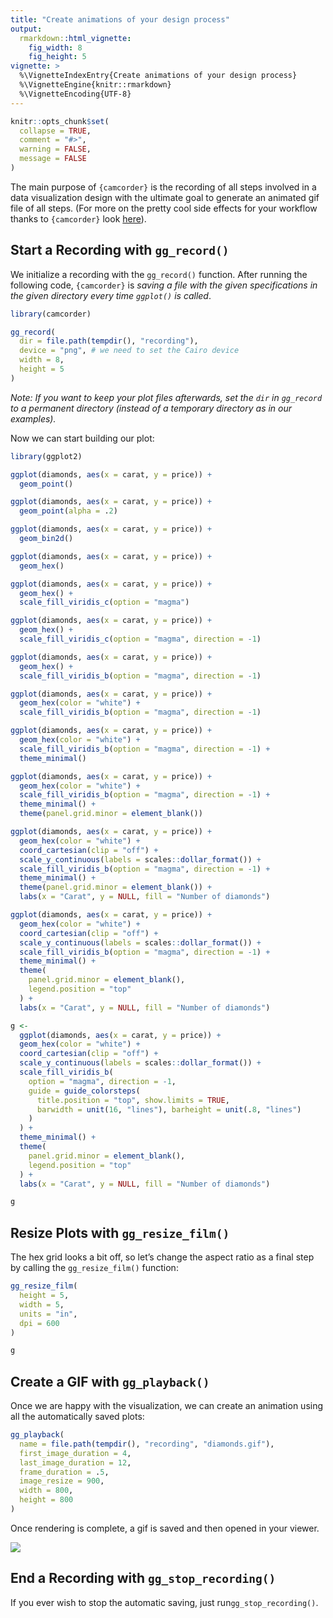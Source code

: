 ---
title: "Create animations of your design process"
output: 
  rmarkdown::html_vignette:
    fig_width: 8
    fig_height: 5
vignette: >
  %\VignetteIndexEntry{Create animations of your design process}
  %\VignetteEngine{knitr::rmarkdown}
  %\VignetteEncoding{UTF-8}
---

```{r, include = FALSE}
knitr::opts_chunk$set(
  collapse = TRUE,
  comment = "#>",
  warning = FALSE,
  message = FALSE
)
```

The main purpose of `{camcorder}` is the recording of all steps involved in a data visualization design with the ultimate goal to generate an animated gif file of all steps. (For more on the pretty cool side effects for your workflow thanks to `{camcorder}` look [here](camcorder_view.html)).

## Start a Recording with `gg_record()`

We initialize a recording with the `gg_record()` function. After running the following code, `{camcorder}` is *saving a file with the given specifications in the given directory every time `ggplot()` is called*.

```{r setup-record, eval=TRUE}
library(camcorder)

gg_record(
  dir = file.path(tempdir(), "recording"), 
  device = "png", # we need to set the Cairo device
  width = 8,
  height = 5
)
```

*Note: If you want to keep your plot files afterwards, set the `dir` in `gg_record` to a permanent directory (instead of a temporary directory as in our examples).*

Now we can start building our plot:

```{r load-ggplot-hidden, include=FALSE}
library(ggplot2)
```

```{r style-diamonds-plot}
ggplot(diamonds, aes(x = carat, y = price)) +
  geom_point()

ggplot(diamonds, aes(x = carat, y = price)) +
  geom_point(alpha = .2)

ggplot(diamonds, aes(x = carat, y = price)) +
  geom_bin2d()

ggplot(diamonds, aes(x = carat, y = price)) +
  geom_hex()

ggplot(diamonds, aes(x = carat, y = price)) +
  geom_hex() +
  scale_fill_viridis_c(option = "magma")

ggplot(diamonds, aes(x = carat, y = price)) +
  geom_hex() +
  scale_fill_viridis_c(option = "magma", direction = -1)

ggplot(diamonds, aes(x = carat, y = price)) +
  geom_hex() +
  scale_fill_viridis_b(option = "magma", direction = -1)

ggplot(diamonds, aes(x = carat, y = price)) +
  geom_hex(color = "white") +
  scale_fill_viridis_b(option = "magma", direction = -1)

ggplot(diamonds, aes(x = carat, y = price)) +
  geom_hex(color = "white") +
  scale_fill_viridis_b(option = "magma", direction = -1) +
  theme_minimal()

ggplot(diamonds, aes(x = carat, y = price)) +
  geom_hex(color = "white") +
  scale_fill_viridis_b(option = "magma", direction = -1) +
  theme_minimal() +
  theme(panel.grid.minor = element_blank())

ggplot(diamonds, aes(x = carat, y = price)) +
  geom_hex(color = "white") +
  coord_cartesian(clip = "off") +
  scale_y_continuous(labels = scales::dollar_format()) +
  scale_fill_viridis_b(option = "magma", direction = -1) +
  theme_minimal() +
  theme(panel.grid.minor = element_blank()) +
  labs(x = "Carat", y = NULL, fill = "Number of diamonds")

ggplot(diamonds, aes(x = carat, y = price)) +
  geom_hex(color = "white") +
  coord_cartesian(clip = "off") +
  scale_y_continuous(labels = scales::dollar_format()) +
  scale_fill_viridis_b(option = "magma", direction = -1) +
  theme_minimal() +
  theme(
    panel.grid.minor = element_blank(),
    legend.position = "top"
  ) +
  labs(x = "Carat", y = NULL, fill = "Number of diamonds")

g <- 
  ggplot(diamonds, aes(x = carat, y = price)) +
  geom_hex(color = "white") +
  coord_cartesian(clip = "off") +
  scale_y_continuous(labels = scales::dollar_format()) +
  scale_fill_viridis_b(
    option = "magma", direction = -1,
    guide = guide_colorsteps(
      title.position = "top", show.limits = TRUE, 
      barwidth = unit(16, "lines"), barheight = unit(.8, "lines")
    )
  ) +
  theme_minimal() +
  theme(
    panel.grid.minor = element_blank(),
    legend.position = "top"
  ) +
  labs(x = "Carat", y = NULL, fill = "Number of diamonds")

g
```

## Resize Plots with `gg_resize_film()`

The hex grid looks a bit off, so let's change the aspect ratio as a final step by calling the `gg_resize_film()` function:

```{r resize, eval=FALSE}
gg_resize_film(
  height = 5,
  width = 5,
  units = "in",
  dpi = 600
)
```

```{r plot-new-width, fig.width=5, fig.height=5}
g
```

## Create a GIF with `gg_playback()`

Once we are happy with the visualization, we can create an animation using all the automatically saved plots:

```{r playback, eval = FALSE}
gg_playback(
  name = file.path(tempdir(), "recording", "diamonds.gif"),
  first_image_duration = 4,
  last_image_duration = 12,
  frame_duration = .5,
  image_resize = 900,
  width = 800,
  height = 800
)
```

Once rendering is complete, a gif is saved and then opened in your viewer.

![](diamonds.gif)

## End a Recording with `gg_stop_recording()`

If you ever wish to stop the automatic saving, just run`gg_stop_recording()`.
